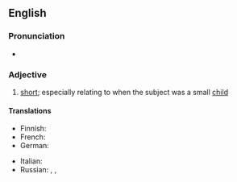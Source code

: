 ==English==

===Pronunciation===
* {{audio|en|En-au-knee-high to a grasshopper.ogg|Audio (AU)}}

===Adjective===
{{en-adj|-}}

# {{lb|en|idiomatic}} [[short]]; especially relating to when the subject was a small [[child]]

====Translations====
{{trans-top|short}}
* Finnish: {{t|fi|vaahtosammuttimen kokoinen}}
* French: {{t+|fr|haut comme trois pommes}}
* German: {{t|de|drei Käse hoch}}
{{trans-mid}}
* Italian: {{t|it|alto come un soldo di cacio}}
* Russian: {{t+|ru|от горшка́ два вершка́}} {{qualifier|two "vershoks" from the night-pot}}, {{t+|ru|метр с ке́пкой}} {{qualifier|meter high with a cap on}}, {{t|ru|метр в прыжке́}} {{qualifier|meter high when jumping}}
{{trans-bottom}}